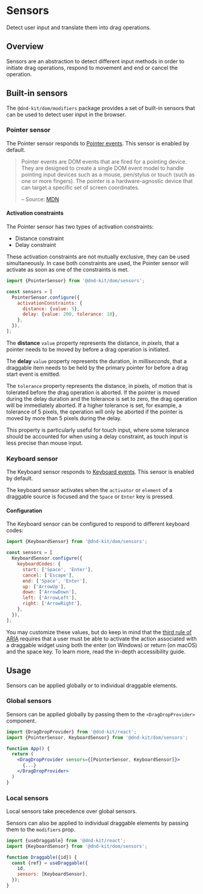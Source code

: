 
# Sensors

Detect user input and translate them into drag operations.

## Overview

Sensors are an abstraction to detect different input methods in order to initiate drag operations, respond to movement and end or cancel the operation.

## Built-in sensors

The `@dnd-kit/dom/modifiers` package provides a set of built-in sensors that can be used to detect user input in the browser.

### Pointer sensor

The Pointer sensor responds to [Pointer events](https://developer.mozilla.org/en-US/docs/Web/API/Pointer_events). This sensor is enabled by default.

> Pointer events are DOM events that are fired for a pointing device. They are designed to create a single DOM event model to handle pointing input devices such as a mouse, pen/stylus or touch (such as one or more fingers).
> The pointer is a hardware-agnostic device that can target a specific set of screen coordinates.
>
> – Source: [MDN](https://developer.mozilla.org/en-US/docs/Web/API/Pointer_events)

#### Activation constraints

The Pointer sensor has two types of activation constraints:

- Distance constraint
- Delay constraint

These activation constraints are not mutually exclusive, they can be used simultaneously. In case both constraints are used, the Pointer sensor will activate as soon as one of the constraints is met.

```js
import {PointerSensor} from '@dnd-kit/dom/sensors';

const sensors = [
  PointerSensor.configure({
    activationConstraints: {
      distance: {value: 5},
      delay: {value: 200, tolerance: 10},
    },
  }),
];
```

The **distance** `value` property represents the distance, in _pixels_, that a pointer needs to be moved by before a drag operation is initiated.

The **delay** `value` property represents the duration, in _milliseconds_, that a draggable item needs to be held by the primary pointer for before a drag start event is emitted.

The `tolerance` property represents the distance, in pixels, of motion that is tolerated before the drag operation is aborted. If the pointer is moved during the delay duration and the tolerance is set to zero, the drag operation will be immediately aborted. If a higher tolerance is set, for example, a tolerance of 5 pixels, the operation will only be aborted if the pointer is moved by more than 5 pixels during the delay.

This property is particularly useful for touch input, where some tolerance should be accounted for when using a delay constraint, as touch input is less precise than mouse input.

### Keyboard sensor

The Keyboard sensor responds to [Keyboard events](https://developer.mozilla.org/en-US/docs/Web/API/KeyboardEvent). This sensor is enabled by default.

The keyboard sensor activates when the `activator` or `element` of a draggable source is focused and the `Space` or `Enter` key is pressed.

#### Configuration

The Keyboard sensor can be configured to respond to different keyboard codes:

```js
import {KeyboardSensor} from '@dnd-kit/dom/sensors';

const sensors = [
  KeyboardSensor.configure({
    keyboardCodes: {
      start: ['Space', 'Enter'],
      cancel: ['Escape'],
      end: ['Space', 'Enter'],
      up: ['ArrowUp'],
      down: ['ArrowDown'],
      left: ['ArrowLeft'],
      right: ['ArrowRight'],
    },
  }),
];
```

You may customize these values, but do keep in mind that the [third rule of ARIA](https://www.w3.org/TR/using-aria/#3rdrule) requires that a user must be able to activate the action associated with a draggable widget using both the enter (on Windows) or return (on macOS) and the space key. To learn more, read the in-depth accessibility guide.

## Usage

Sensors can be applied globally or to individual draggable elements.

### Global sensors

Sensors can be applied globally by passing them to the `<DragDropProvider>` component.

```jsx
import {DragDropProvider} from '@dnd-kit/react';
import {PointerSensor, KeyboardSensor} from '@dnd-kit/dom/sensors';

function App() {
  return (
    <DragDropProvider sensors={[PointerSensor, KeyboardSensor]}>
      {...}
    </DragDropProvider>
  )
}
```

### Local sensors

<Info>Local sensors take precedence over global sensors.</Info>

Sensors can also be applied to individual draggable elements by passing them to the `modifiers` prop.

```jsx
import {useDraggable} from '@dnd-kit/react';
import {KeyboardSensor} from '@dnd-kit/dom/sensors';

function Draggable({id}) {
  const {ref} = useDraggable({
    id,
    sensors: [KeyboardSensor],
  });
}
```
